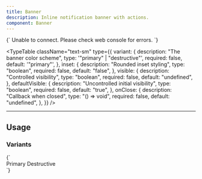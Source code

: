 ```yaml
---
title: Banner
description: Inline notification banner with actions.
component: Banner
---
```


<LiveComponent language="tsx">
{`

  <Banner className="animate-in fade-in duration-300" variant="destructive">
    <BannerIcon icon={CircleAlert} />
    <BannerTitle>Unable to connect. Please check web console for errors.</BannerTitle>
    <BannerClose variant="destructive" />
  </Banner>
`}
</LiveComponent>

<TypeTable
  className="text-sm"
  type={{
    variant: {
      description: "The banner color scheme",
      type: '"primary" | "destructive"',
      required: false,
      default: '"primary"',
    },
    inset: {
      description: "Rounded inset styling",
      type: "boolean",
      required: false,
      default: "false",
    },
    visible: {
      description: "Controlled visibility",
      type: "boolean",
      required: false,
      default: "undefined",
    },
    defaultVisible: {
      description: "Uncontrolled initial visibility",
      type: "boolean",
      required: false,
      default: "true",
    },
    onClose: {
      description: "Callback when closed",
      type: "() => void",
      required: false,
      default: "undefined",
    },
  }}
/>

---

## Usage

### Variants

<LiveComponent language="tsx">
{`

  <div className="flex flex-row gap-3 w-full">
    <Banner className="flex-1">
      <BannerTitle>Primary</BannerTitle>
      <BannerClose />
    </Banner>
    <Banner variant="destructive" className="flex-1">
      <BannerIcon icon={CircleAlertIcon} />
      <BannerTitle>Destructive</BannerTitle>
      <BannerClose variant="destructive" />
    </Banner>
  </div>
`}
</LiveComponent>


